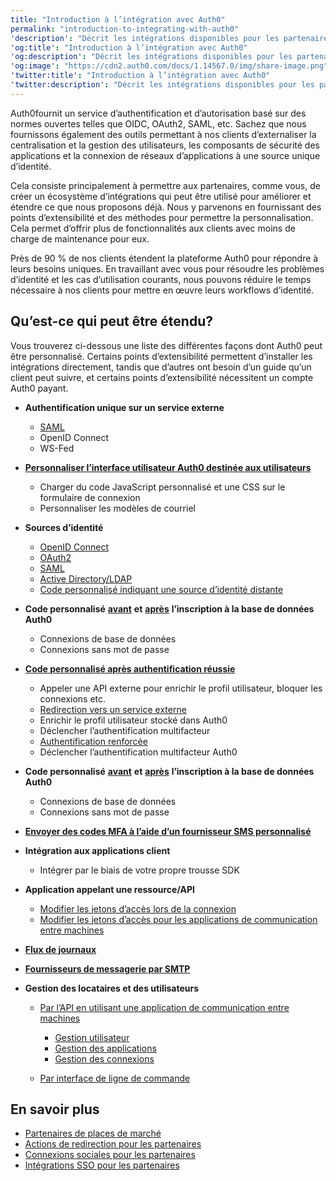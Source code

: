 ```yaml
---
title: "Introduction à l’intégration avec Auth0"
permalink: "introduction-to-integrating-with-auth0"
'description': "Décrit les intégrations disponibles pour les partenaires d’Auth0"
'og:title': "Introduction à l’intégration avec Auth0"
'og:description': "Décrit les intégrations disponibles pour les partenaires d’Auth0"
'og:image': "https://cdn2.auth0.com/docs/1.14567.0/img/share-image.png"
'twitter:title': "Introduction à l’intégration avec Auth0"
'twitter:description': "Décrit les intégrations disponibles pour les partenaires d’Auth0"
---
```


Auth0fournit un service d’authentification et d’autorisation basé sur des normes ouvertes telles que OIDC, OAuth2, <Tooltip href="/docs/docs/fr-ca/glossary?term=security-assertion-markup-language" tip="Security Assertion Markup Language (SAML)
Protocole normalisé permettant à deux parties d’échanger des informations d’authentification sans mot de passe." cta="Voir le glossaire">SAML</Tooltip>, etc. Sachez que nous fournissons également des outils permettant à nos clients d’externaliser la centralisation et la gestion des utilisateurs, les composants de sécurité des applications et la connexion de réseaux d’applications à une source unique d’identité.

Cela consiste principalement à permettre aux partenaires, comme vous, de créer un écosystème d’intégrations qui peut être utilisé pour améliorer et étendre ce que nous proposons déjà. Nous y parvenons en fournissant des points d’extensibilité et des méthodes pour permettre la personnalisation. Cela permet d’offrir plus de fonctionnalités aux clients avec moins de charge de maintenance pour eux.

Près de 90 % de nos clients étendent la plateforme Auth0 pour répondre à leurs besoins uniques. En travaillant avec vous pour résoudre les problèmes d’identité et les cas d’utilisation courants, nous pouvons réduire le temps nécessaire à nos clients pour mettre en œuvre leurs workflows d’identité.

## Qu’est-ce qui peut être étendu?

Vous trouverez ci-dessous une liste des différentes façons dont Auth0 peut être personnalisé. Certains points d’extensibilité permettent d’installer les intégrations directement, tandis que d’autres ont besoin d’un guide qu’un client peut suivre, et certains points d’extensibilité nécessitent un compte Auth0 payant.

* **Authentification unique sur un service externe**

  + [SAML](/docs/docs/fr-ca/customize/integrations/marketplace-partners/sso-integrations-for-partners)
  + OpenID Connect
  + WS-Fed
* [**Personnaliser l’interface utilisateur Auth0 destinée aux utilisateurs**](/docs/docs/fr-ca/customize)

  + Charger du code JavaScript personnalisé et une CSS sur le formulaire de connexion
  + Personnaliser les modèles de courriel
* **Sources d’identité**

  + [OpenID Connect](/docs/docs/fr-ca/authenticate/identity-providers/enterprise-identity-providers/oidc)
  + [OAuth2](/docs/docs/fr-ca/customize/integrations/marketplace-partners/social-connections-for-partners)
  + [SAML](/docs/docs/fr-ca/authenticate/identity-providers/enterprise-identity-providers/saml)
  + [Active Directory/LDAP](/docs/docs/fr-ca/authenticate/identity-providers/enterprise-identity-providers/active-directory-ldap)
  + [Code personnalisé indiquant une source d’identité distante](/docs/docs/fr-ca/authenticate/database-connections/custom-db)
* **Code personnalisé** [**avant**](/docs/docs/fr-ca/customize/actions/explore-triggers/signup-and-login-triggers/pre-user-registration-trigger) **et** [**après**](/docs/docs/fr-ca/customize/actions/explore-triggers/signup-and-login-triggers/post-user-registration-trigger) **l’inscription à la base de données Auth0**

  + Connexions de base de données
  + Connexions sans mot de passe
* [**Code personnalisé après authentification réussie**](/docs/docs/fr-ca/customize/actions/explore-triggers/signup-and-login-triggers/login-trigger)

  + Appeler une API externe pour enrichir le profil utilisateur, bloquer les connexions etc.
  + [Redirection vers un service externe](/docs/docs/fr-ca/customize/integrations/marketplace-partners/redirect-actions-for-partners)
  + Enrichir le profil utilisateur stocké dans Auth0
  + Déclencher l’authentification multifacteur
  + [Authentification renforcée](/docs/docs/fr-ca/secure/multi-factor-authentication/step-up-authentication)
  + Déclencher l’authentification multifacteur Auth0
* **Code personnalisé** [**avant**](https://auth0.com/docs/actions/triggers/pre-user-registration) **et** [**après**](https://auth0.com/docs/actions/triggers/post-user-registration) **l’inscription à la base de données Auth0**

  + Connexions de base de données
  + Connexions sans mot de passe
* [**Envoyer des codes MFA à l’aide d’un fournisseur SMS personnalisé**](/docs/docs/fr-ca/customize/actions/explore-triggers/mfa-notifications-trigger)
* **Intégration aux applications client**

  + Intégrer par le biais de votre propre trousse SDK
* **Application appelant une ressource/API**

  + [Modifier les jetons d’accès lors de la connexion](/docs/docs/fr-ca/customize/actions/explore-triggers/signup-and-login-triggers/login-trigger)
  + [Modifier les jetons d’accès pour les applications de communication entre machines](/docs/docs/fr-ca/customize/actions/explore-triggers/machine-to-machine-trigger)
* [**Flux de journaux**](/docs/docs/fr-ca/customize/log-streams/custom-log-streams)
* [**Fournisseurs de messagerie par SMTP**](/docs/docs/fr-ca/customize/email/smtp-email-providers)
* **Gestion des locataires et des utilisateurs**

  + [Par l’API en utilisant une application de communication entre machines](/docs/docs/fr-ca/secure/tokens/access-tokens/management-api-access-tokens)

    - [Gestion utilisateur](/docs/docs/fr-ca/manage-users/user-accounts/manage-users-using-the-management-api)
    - [Gestion des applications](/docs/docs/fr-ca/api/management/v2#!/Clients/get_clients)
    - [Gestion des connexions](/docs/docs/fr-ca/api/management/v2#!/Connections/get_connections)
  + [Par interface de ligne de commande](/docs/docs/fr-ca/deploy-monitor/deploy-cli-tool)

## En savoir plus

* [Partenaires de places de marché](/docs/docs/fr-ca/customize/integrations/marketplace-partners)
* [Actions de redirection pour les partenaires](/docs/docs/fr-ca/customize/integrations/marketplace-partners/redirect-actions-for-partners)
* [Connexions sociales pour les partenaires](/docs/docs/fr-ca/customize/integrations/marketplace-partners/social-connections-for-partners)
* [Intégrations SSO pour les partenaires](/docs/docs/fr-ca/customize/integrations/marketplace-partners/sso-integrations-for-partners)
